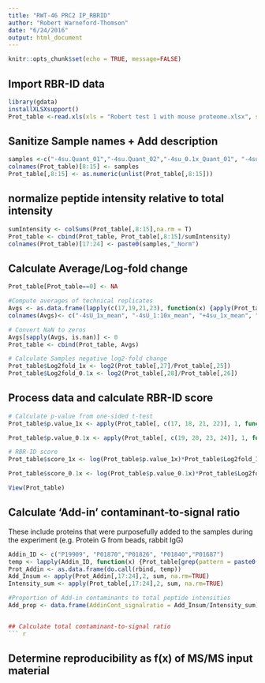 ```yaml
---
title: "RWT-46 PRC2 IP_RBRID"
author: "Robert Warneford-Thomson"
date: "6/24/2016"
output: html_document
---
```


```r
knitr::opts_chunk$set(echo = TRUE, message=FALSE)
```

## Import RBR-ID data
```r
library(gdata)
installXLSXsupport()
Prot_table <-read.xls(xls = "Robert test 1 with mouse proteome.xlsx", sheet = 1)
```

## Sanitize Sample names + Add description
```r
samples <-c("-4su.Quant_01","-4su.Quant_02","-4su_0.1x_Quant_01", "-4su_0.1x_Quant_02","+4su.Quant_01","+4su.Quant_02","+4su_0.1x_Quant_01","+4su_0.1x_Quant_02")
colnames(Prot_table)[8:15] <- samples
Prot_table[,8:15] <- as.numeric(unlist(Prot_table[,8:15]))
```

## normalize peptide intensity relative to total intensity
```r
sumIntensity <- colSums(Prot_table[,8:15],na.rm = T)
Prot_table <- cbind(Prot_table, Prot_table[,8:15]/sumIntensity)
colnames(Prot_table)[17:24] <- paste0(samples,"_Norm")
```
## Calculate Average/Log-fold change
``` r
Prot_table[Prot_table==0] <- NA

#Compute averages of technical replicates
Avgs <- as.data.frame(lapply(c(17,19,21,23), function(x) {apply(Prot_table[,c(x,x+1)], 1, function(x) {mean(x,na.rm = TRUE)})}))
colnames(Avgs)<- c("-4sU_1x_mean", "-4sU_1:10x_mean", "+4su_1x_mean", "+4su_1:10x_mean")

# Convert NaN to zeros 
Avgs[sapply(Avgs, is.nan)] <- 0
Prot_table <- cbind(Prot_table, Avgs)

# Calculate Samples negative log2-fold change
Prot_table$Log2fold_1x <- log2(Prot_table[,27]/Prot_table[,25])
Prot_table$Log2fold_0.1x <- log2(Prot_table[,28]/Prot_table[,26])
```

## Process data and calculate RBR-ID score
``` r
# Calculate p-value from one-sided t-test
Prot_table$p.value_1x <- apply(Prot_table[, c(17, 18, 21, 22)], 1, function(x) {if (any(is.na(x))) {return(NA)} else { t.test( x[1:2], x[3:4],alternative = "greater")$p.value}})

Prot_table$p.value_0.1x <- apply(Prot_table[, c(19, 20, 23, 24)], 1, function(x) {if (any(is.na(x))) {return(NA)} else { t.test( x[1:2], x[3:4],alternative = "greater")$p.value}})

# RBR-ID score
Prot_table$score_1x <- log(Prot_table$p.value_1x)*Prot_table$Log2fold_1x

Prot_table$score_0.1x <- log(Prot_table$p.value_0.1x)*Prot_table$Log2fold_0.1x

View(Prot_table)
```

## Calculate 'Add-in' contaminant-to-signal ratio
  These include proteins that were purposefully added to the samples during the experiment (e.g. Protein G from beads, rabbit IgG)
  
``` r

Addin_ID <- c("P19909", "P01870","P01826", "P01840","P01687")
temp <- lapply(Addin_ID, function(x) {Prot_table[grep(pattern = paste0("^.+", x,".+$"), Prot_table$Proteins),]})
Prot_Addin <- as.data.frame(do.call(rbind, temp))
Add_Insum <- apply(Prot_Addin[,17:24],2, sum, na.rm=TRUE)
Intensity_sum <- apply(Prot_table[,17:24],2, sum, na.rm=TRUE)

#Proportion of Add-in contaminants to total peptide intensities
Add_prop <- data.frame(AddinCont_signalratio = Add_Insum/Intensity_sum)


## Calculate total contaminant-to-signal ratio
``` r
```

## Determine reproducibility as f(x) of MS/MS input material
